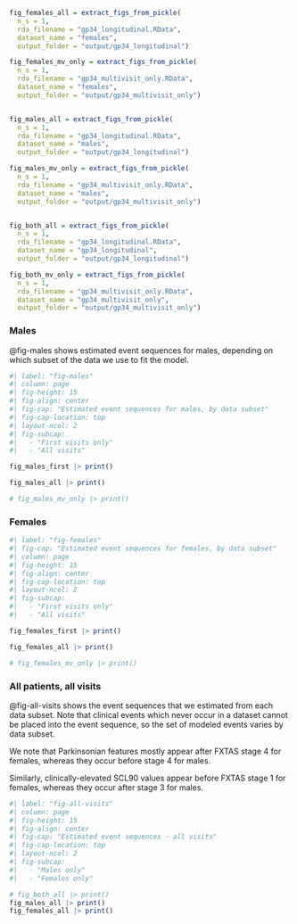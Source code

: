```r
fig_females_all = extract_figs_from_pickle(
  n_s = 1,
  rda_filename = "gp34_longitudinal.RData",
  dataset_name = "females",
  output_folder = "output/gp34_longitudinal")

fig_females_mv_only = extract_figs_from_pickle(
  n_s = 1,
  rda_filename = "gp34_multivisit_only.RData",
  dataset_name = "females",
  output_folder = "output/gp34_multivisit_only")


fig_males_all = extract_figs_from_pickle(
  n_s = 1,
  rda_filename = "gp34_longitudinal.RData",
  dataset_name = "males",
  output_folder = "output/gp34_longitudinal")

fig_males_mv_only = extract_figs_from_pickle(
  n_s = 1,
  rda_filename = "gp34_multivisit_only.RData",
  dataset_name = "males",
  output_folder = "output/gp34_multivisit_only")


fig_both_all = extract_figs_from_pickle(
  n_s = 1,
  rda_filename = "gp34_longitudinal.RData",
  dataset_name = "gp34_longitudinal",
  output_folder = "output/gp34_longitudinal")

fig_both_mv_only = extract_figs_from_pickle(
  n_s = 1,
  rda_filename = "gp34_multivisit_only.RData",
  dataset_name = "gp34_multivisit_only",
  output_folder = "output/gp34_multivisit_only")

```

### Males {.appendix}

@fig-males shows estimated event sequences for males, depending on which subset of the data we use to fit the model.

```r
#| label: "fig-males"
#| column: page
#| fig-height: 15
#| fig-align: center
#| fig-cap: "Estimated event sequences for males, by data subset"
#| fig-cap-location: top
#| layout-ncol: 2
#| fig-subcap:
#|   - "First visits only"
#|   - "All visits" 

fig_males_first |> print()

fig_males_all |> print()

# fig_males_mv_only |> print()

```

### Females {.appendix}

```r
#| label: "fig-females"
#| fig-cap: "Estimated event sequences for females, by data subset"
#| column: page
#| fig-height: 15
#| fig-align: center
#| fig-cap-location: top
#| layout-ncol: 2
#| fig-subcap:
#|   - "First visits only"
#|   - "All visits" 

fig_females_first |> print()

fig_females_all |> print()

# fig_females_mv_only |> print()

```

### All patients, all visits  {.appendix}

@fig-all-visits shows the event sequences that we estimated from each data subset. Note that clinical events which never occur in a dataset cannot be placed into the event sequence, so the set of modeled events varies by data subset.

We note that Parkinsonian features mostly appear after FXTAS stage 4 for females, whereas they occur before stage 4 for males.

Similarly, clinically-elevated SCL90 values appear before FXTAS stage 1 for females, whereas they occur after stage 3 for males.


```r
#| label: "fig-all-visits"
#| column: page
#| fig-height: 15
#| fig-align: center
#| fig-cap: "Estimated event sequences - all visits"
#| fig-cap-location: top
#| layout-ncol: 2
#| fig-subcap:
#|   - "Males only" 
#|   - "Females only"

# fig_both_all |> print()
fig_males_all |> print()
fig_females_all |> print()

```
